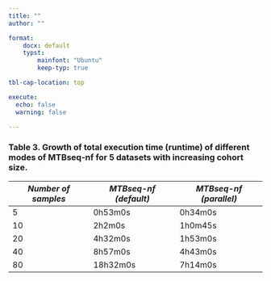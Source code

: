 ```yaml
---
title: ""
author: ""

format:
    docx: default
    typst:
        mainfont: "Ubuntu"
        keep-typ: true

tbl-cap-location: top

execute:
  echo: false
  warning: false

---
```


### Table 3. Growth of total execution time (runtime) of different modes of MTBseq-nf for 5 datasets with increasing cohort size.


```{=typst}
\
\
```

| *Number of samples* | *MTBseq-nf (default)* | *MTBseq-nf (parallel)* |
|---------------------|-----------------------|------------------------|
| 5                   | 0h53m0s               | 0h34m0s                |
| 10                  | 2h2m0s                | 1h0m45s                |
| 20                  | 4h32m0s               | 1h53m0s                |
| 40                  | 8h57m0s               | 4h43m0s                |
| 80                  | 18h32m0s              | 7h14m0s                |
